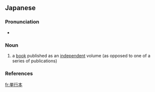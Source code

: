 {{also|单行本|單行本}}
==Japanese==
{{ja-kanjitab|たん|こう|ほん|k3=ぼん|r=y|yomi=on}}

===Pronunciation===
* {{ja-pron|たんこうぼん|y=o|acc=0|acc_ref=NHK}}

===Noun===
{{ja-noun|たんこうぼん|count=冊|kyu=單行本}}

# a [[book]] published as an [[independent]] volume (as opposed to one of a series of publications)

===References===
<references/>

[[fr:単行本]]
